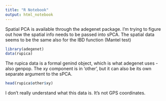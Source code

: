 ```yaml
---
title: "R Notebook"
output: html_notebook
---
```


Spatial PCA is available through the adegenet package. I'm trying to figure out how the spatial info needs to be passed into sPCA. The spatial data seems to be the same also for the IBD function (Mantel test) 

```r
library(adegenet)
data(rupica)
```

The rupica data is a formal genind object, which is what adegenet uses - also genpop. The xy component is in 'other', but it can also be its own separate argument to the sPCA.
```r
head(rupica$other$xy)
```
I don't really understand what this data is. It's not GPS coordinates.

